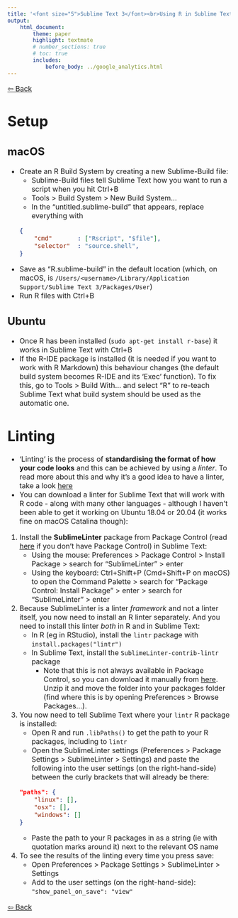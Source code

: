 ```yaml
---
title: '<font size="5">Sublime Text 3</font><br>Using R in Sublime Text'
output:
    html_document:
        theme: paper
        highlight: textmate
        # number_sections: true
        # toc: true
        includes:
            before_body: ../google_analytics.html
---
```

<font size="3">

[⇦ Back](../sublime_text.html)

Setup {.tabset}
=====

macOS
-----
- Create an R Build System by creating a new Sublime-Build file:
    - Sublime-Build files tell Sublime Text how you want to run a script when you hit Ctrl+B
    - Tools > Build System > New Build System...
    - In the "untitled.sublime-build" that appears, replace everything with
    ```json
    {
        "cmd"       : ["Rscript", "$file"],
        "selector"  : "source.shell",
    }
    ```
- Save as "R.sublime-build" in the default location (which, on macOS, is `/Users/<username>/Library/Application Support/Sublime Text 3/Packages/User`)
- Run R files with Ctrl+B

Ubuntu
------
+ Once R has been installed (`sudo apt-get install r-base`) it works in Sublime Text with Ctrl+B
- If the R-IDE package is installed (it is needed if you want to work with R Markdown) this behaviour changes (the default build system becomes R-IDE and its 'Exec' function). To fix this, go to Tools > Build With... and select "R" to re-teach Sublime Text what build system should be used as the automatic one.

Linting
=======
- 'Linting' is the process of **standardising the format of how your code looks** and this can be achieved by using a _linter_. To read more about this and why it's a good idea to have a linter, take a look [here](../R/intro/linting.html)
- You can download a linter for Sublime Text that will work with R code - along with many other languages - although I haven't been able to get it working on Ubuntu 18.04 or 20.04 (it works fine on macOS Catalina though):

1. Install the **SublimeLinter** package from Package Control (read [here](packages.html) if you don't have Package Control) in Sublime Text:
    - Using the mouse: Preferences > Package Control > Install Package > search for "SublimeLinter" > enter
    - Using the keyboard: Ctrl+Shift+P (Cmd+Shift+P on macOS) to open the Command Palette > search for "Package Control: Install Package" > enter > search for "SublimeLinter" > enter
2. Because SublimeLinter is a linter *framework* and not a linter itself, you now need to install an R linter separately. And you need to install this linter *both* in R and in Sublime Text:
    - In R (eg in RStudio), install the `lintr` package with `install.packages("lintr")`
    - In Sublime Text, install the `SublimeLinter-contrib-lintr` package
        - Note that this is not always available in Package Control, so you can download it manually from [here](https://github.com/jimhester/SublimeLinter-contrib-lintr). Unzip it and move the folder into your packages folder (find where this is by opening Preferences > Browse Packages...).
3. You now need to tell Sublime Text where your `lintr` R package is installed:
    - Open R and run `.libPaths()` to get the path to your R packages, including to `lintr`
    - Open the SublimeLinter settings (Preferences > Package Settings > SublimeLinter > Settings) and paste the following into the user settings (on the right-hand-side) between the curly brackets that will already be there:
    ```json
    "paths": {
        "linux": [],
        "osx": [],
        "windows": []
    }
    ```
    - Paste the path to your R packages in as a string (ie with quotation marks around it) next to the relevant OS name
3. To see the results of the linting every time you press save:
    - Open Preferences > Package Settings > SublimeLinter > Settings
    - Add to the user settings (on the right-hand-side): `"show_panel_on_save": "view"`

[⇦ Back](../sublime_text.html)

</font>
